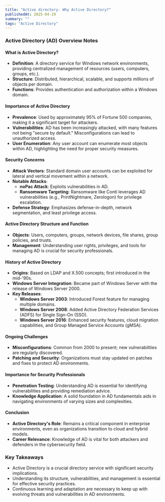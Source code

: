 ```yaml
---
title: "Active directory- Why Active Directory?"
publishedAt: 2025-04-29
summary: ""
tags: "Active Directory"
---
```


### Active Directory (AD) Overview Notes

#### What is Active Directory?
- **Definition**: A directory service for Windows network environments, providing centralized management of resources (users, computers, groups, etc.).
- **Structure**: Distributed, hierarchical, scalable, and supports millions of objects per domain.
- **Functions**: Provides authentication and authorization within a Windows domain.

#### Importance of Active Directory
- **Prevalence**: Used by approximately 95% of Fortune 500 companies, making it a significant target for attackers.
- **Vulnerabilities**: AD has been increasingly attacked, with many features not being "secure by default." Misconfigurations can lead to unauthorized access.
- **User  Enumeration**: Any user account can enumerate most objects within AD, highlighting the need for proper security measures.

#### Security Concerns
- **Attack Vectors**: Standard domain user accounts can be exploited for lateral and vertical movement within a network.
- **Notable Attacks**: 
  - **noPac Attack**: Exploits vulnerabilities in AD.
  - **Ransomware Targeting**: Ransomware like Conti leverages AD vulnerabilities (e.g., PrintNightmare, Zerologon) for privilege escalation.
- **Defense Strategy**: Emphasizes defense-in-depth, network segmentation, and least privilege access.

#### Active Directory Structure and Function
- **Objects**: Users, computers, groups, network devices, file shares, group policies, and trusts.
- **Management**: Understanding user rights, privileges, and tools for managing AD is crucial for security professionals.

#### History of Active Directory
- **Origins**: Based on LDAP and X.500 concepts; first introduced in the mid-'90s.
- **Windows Server Integration**: Became part of Windows Server with the release of Windows Server 2000.
- **Key Releases**:
  - **Windows Server 2003**: Introduced Forest feature for managing multiple domains.
  - **Windows Server 2008**: Added Active Directory Federation Services (ADFS) for Single Sign-On (SSO).
  - **Windows Server 2016**: Enhanced security features, cloud migration capabilities, and Group Managed Service Accounts (gMSA).

#### Ongoing Challenges
- **Misconfigurations**: Common from 2000 to present; new vulnerabilities are regularly discovered.
- **Patching and Security**: Organizations must stay updated on patches and fixes to protect AD environments.

#### Importance for Security Professionals
- **Penetration Testing**: Understanding AD is essential for identifying vulnerabilities and providing remediation advice.
- **Knowledge Application**: A solid foundation in AD fundamentals aids in navigating environments of varying sizes and complexities.

#### Conclusion
- **Active Directory's Role**: Remains a critical component in enterprise environments, even as organizations transition to cloud and hybrid models.
- **Career Relevance**: Knowledge of AD is vital for both attackers and defenders in the cybersecurity field. 

### Key Takeaways
- Active Directory is a crucial directory service with significant security implications.
- Understanding its structure, vulnerabilities, and management is essential for effective security practices.
- Continuous learning and adaptation are necessary to keep up with evolving threats and vulnerabilities in AD environments.